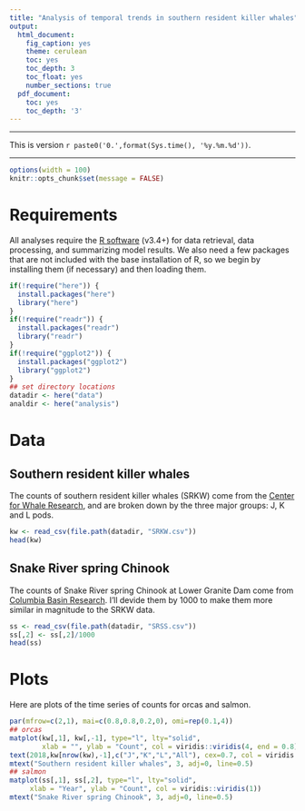 ```yaml
---
title: "Analysis of temporal trends in southern resident killer whales"
output:
  html_document:
    fig_caption: yes
    theme: cerulean
    toc: yes
    toc_depth: 3
    toc_float: yes
    number_sections: true
  pdf_document:
    toc: yes
    toc_depth: '3'
---
```


***

This is version `r paste0('0.',format(Sys.time(), '%y.%m.%d'))`.

***

```r
options(width = 100)
knitr::opts_chunk$set(message = FALSE)
```

# Requirements

All analyses require the [R software](https://cran.r-project.org/) (v3.4+) for data retrieval, data processing, and summarizing model results. We also need a few packages that are not included with the base installation of R, so we begin by installing them (if necessary) and then loading them.

```r
if(!require("here")) {
  install.packages("here")
  library("here")
}
if(!require("readr")) {
  install.packages("readr")
  library("readr")
}
if(!require("ggplot2")) {
  install.packages("ggplot2")
  library("ggplot2")
}
## set directory locations
datadir <- here("data")
analdir <- here("analysis")
```

# Data

## Southern resident killer whales

The counts of southern resident killer whales (SRKW) come from the [Center for Whale Research](https://www.whaleresearch.com/orcasurvey), and are broken down by the three major groups: J, K and L pods.

```r
kw <- read_csv(file.path(datadir, "SRKW.csv"))
head(kw)
```

## Snake River spring Chinook

The counts of Snake River spring Chinook at Lower Granite Dam come from [Columbia Basin Research](http://www.cbr.washington.edu/dart/query/adult_annual_sum). I'll devide them by 1000 to make them more similar in magnitude to the SRKW data.

```r
ss <- read_csv(file.path(datadir, "SRSS.csv"))
ss[,2] <- ss[,2]/1000
head(ss)
```

# Plots

Here are plots of the time series of counts for orcas and salmon.

```r
par(mfrow=c(2,1), mai=c(0.8,0.8,0.2,0), omi=rep(0.1,4))
## orcas
matplot(kw[,1], kw[,-1], type="l", lty="solid",
        xlab = "", ylab = "Count", col = viridis::viridis(4, end = 0.8))
text(2018,kw[nrow(kw),-1],c("J","K","L","All"), cex=0.7, col = viridis::viridis(4, end = 0.8))
mtext("Southern resident killer whales", 3, adj=0, line=0.5)
## salmon
matplot(ss[,1], ss[,2], type="l", lty="solid",
     xlab = "Year", ylab = "Count", col = viridis::viridis(1))
mtext("Snake River spring Chinook", 3, adj=0, line=0.5)
```



